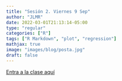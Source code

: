 ```yaml
---
title: "Sesión 2. Viernes 9 Sep"
author: "JLMR"
date: 2022-03-01T21:13:14-05:00
type: "regular"
categories: ["R"]
tags: ["R Markdown", "plot", "regression"]
mathjax: true
image: "images/blog/posta.jpg"
draft: false
---
```



[Entra a la clase aquí](https://stat2022-01.netlify.app/sesion-2-viernes-9-sep/)

